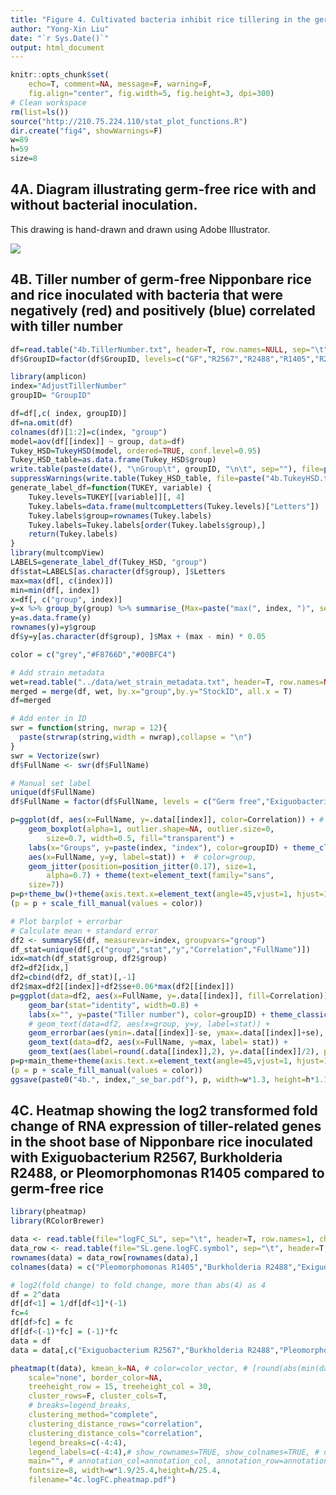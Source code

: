 ---
title: "Figure 4. Cultivated bacteria inhibit rice tillering in the germ-free system"
author: "Yong-Xin Liu"
date: "`r Sys.Date()`"
output: html_document
---

```{r setup, include=FALSE}
knitr::opts_chunk$set(
	echo=T, comment=NA, message=F, warning=F,
	fig.align="center", fig.width=5, fig.height=3, dpi=300)
# Clean workspace
rm(list=ls()) 
source("http://210.75.224.110/stat_plot_functions.R")
dir.create("fig4", showWarnings=F)
w=89
h=59
size=8
```

## 4A. Diagram illustrating germ-free rice with and without bacterial inoculation.

This drawing is hand-drawn and drawn using Adobe Illustrator.

![](4a.diagram.jpg)

## 4B. Tiller number of germ-free Nipponbare rice and rice inoculated with bacteria that were negatively (red) and positively (blue) correlated with tiller number

```{r}
df=read.table("4b.TillerNumber.txt", header=T, row.names=NULL, sep="\t", comment.char="")
df$GroupID=factor(df$GroupID, levels=c("GF","R2567","R2488","R1405","R2149","R2828"))

library(amplicon)
index="AdjustTillerNumber"
groupID= "GroupID"

df=df[,c( index, groupID)]
df=na.omit(df)
colnames(df)[1:2]=c(index, "group")
model=aov(df[[index]] ~ group, data=df)
Tukey_HSD=TukeyHSD(model, ordered=TRUE, conf.level=0.95)
Tukey_HSD_table=as.data.frame(Tukey_HSD$group)
write.table(paste(date(), "\nGroup\t", groupID, "\n\t", sep=""), file=paste("4b.TukeyHSD.txt", sep=""), append=F, quote=F, eol="", row.names=F, col.names=F)
suppressWarnings(write.table(Tukey_HSD_table, file=paste("4b.TukeyHSD.txt", sep=""), append=T, quote=F, sep="\t", eol="\n", na="NA", dec=".", row.names=T, col.names=T))
generate_label_df=function(TUKEY, variable) {
    Tukey.levels=TUKEY[[variable]][, 4]
    Tukey.labels=data.frame(multcompLetters(Tukey.levels)["Letters"])
    Tukey.labels$group=rownames(Tukey.labels)
    Tukey.labels=Tukey.labels[order(Tukey.labels$group),]
    return(Tukey.labels)
}
library(multcompView)
LABELS=generate_label_df(Tukey_HSD, "group")
df$stat=LABELS[as.character(df$group), ]$Letters
max=max(df[, c(index)])
min=min(df[, index])
x=df[, c("group", index)]
y=x %>% group_by(group) %>% summarise_(Max=paste("max(", index, ")", sep=""))
y=as.data.frame(y)
rownames(y)=y$group
df$y=y[as.character(df$group), ]$Max + (max - min) * 0.05

color = c("grey","#F8766D","#00BFC4")

# Add strain metadata
wet=read.table("../data/wet_strain_metadata.txt", header=T, row.names=NULL, sep="\t", comment.char="")
merged = merge(df, wet, by.x="group",by.y="StockID", all.x = T)
df=merged

# Add enter in ID
swr = function(string, nwrap = 12){
  paste(strwrap(string,width = nwrap),collapse = "\n")
}
swr = Vectorize(swr)
df$FullName <- swr(df$FullName)

# Manual set label
unique(df$FullName)
df$FullName = factor(df$FullName, levels = c("Germ free","Exiguobacterium\nR2567","Burkholderia\nR2488","Pleomorphomonas\nR1405","Piscinibacter\nR2149","Pelomonas\nR2828"))

p=ggplot(df, aes(x=FullName, y=.data[[index]], color=Correlation)) + # x=group
    geom_boxplot(alpha=1, outlier.shape=NA, outlier.size=0, 
        size=0.7, width=0.5, fill="transparent") + 
    labs(x="Groups", y=paste(index, "index"), color=groupID) + theme_classic() + geom_text(data=df, 
    aes(x=FullName, y=y, label=stat)) +  # color=group, 
    geom_jitter(position=position_jitter(0.17), size=1, 
        alpha=0.7) + theme(text=element_text(family="sans", 
    size=7))
p=p+theme_bw()+theme(axis.text.x=element_text(angle=45,vjust=1, hjust=1)) + theme(legend.position="NA")
(p = p + scale_fill_manual(values = color))

# Plot barplot + errorbar
# Calculate mean + standard error
df2 <- summarySE(df, measurevar=index, groupvars="group")
df_stat=unique(df[,c("group","stat","y","Correlation","FullName")])
idx=match(df_stat$group, df2$group)
df2=df2[idx,]
df2=cbind(df2, df_stat)[,-1]
df2$max=df2[[index]]+df2$se+0.06*max(df2[[index]])
p=ggplot(data=df2, aes(x=FullName, y=.data[[index]], fill=Correlation)) + 
    geom_bar(stat="identity", width=0.8) + 
    labs(x="", y=paste("Tiller number"), color=groupID) + theme_classic() +
    # geom_text(data=df2, aes(x=group, y=y, label=stat)) +  
    geom_errorbar(aes(ymin=.data[[index]]-se, ymax=.data[[index]]+se), width=.1) +
    geom_text(data=df2, aes(x=FullName, y=max, label= stat)) +
    geom_text(aes(label=round(.data[[index]],2), y=.data[[index]]/2), position=position_dodge(0.9), vjust=0,color="#dfe6e9")
p=p+main_theme+theme(axis.text.x=element_text(angle=45,vjust=1, hjust=1))
(p = p + scale_fill_manual(values = color))
ggsave(paste0("4b.", index,"_se_bar.pdf"), p, width=w*1.3, height=h*1.1, units="mm")
```

## 4C. Heatmap showing the log2 transformed fold change of RNA expression of tiller-related genes in the shoot base of Nipponbare rice inoculated with Exiguobacterium R2567, Burkholderia R2488, or Pleomorphomonas R1405 compared to germ-free rice

```{r}
library(pheatmap)
library(RColorBrewer)

data <- read.table(file="logFC_SL", sep="\t", header=T, row.names=1, check.names=F, quote="", comment="")
data_row <- read.table(file="SL.gene.logFC.symbol", sep="\t", header=T, row.names=1, check.names=F, quote="", comment="")
rownames(data) = data_row[rownames(data),]
colnames(data) = c("Pleomorphomonas R1405","Burkholderia R2488","Exiguobacterium R2567")

# log2(fold change) to fold change, more than abs(4) as 4
df = 2^data
df[df<1] = 1/df[df<1]*(-1)
fc=4
df[df>fc] = fc
df[df<(-1)*fc] = (-1)*fc
data = df
data = data[,c("Exiguobacterium R2567","Burkholderia R2488","Pleomorphomonas R1405")]

pheatmap(t(data), kmean_k=NA, # color=color_vector, # [round(abs(min(data)/max(data)*50)):100]
    scale="none", border_color=NA,
    treeheight_row = 15, treeheight_col = 30,
    cluster_rows=F, cluster_cols=T,
    # breaks=legend_breaks, 
    clustering_method="complete",
    clustering_distance_rows="correlation",
    clustering_distance_cols="correlation",
    legend_breaks=c(-4:4),
    legend_labels=c(-4:4),# show_rownames=TRUE, show_colnames=TRUE, # display_numbers=T,
    main="", # annotation_col=annotation_col, annotation_row=annotation_row, annotation_colors = ann_colors,
    fontsize=8, width=w*1.9/25.4,height=h/25.4, 
    filename="4c.logFC.pheatmap.pdf")
```